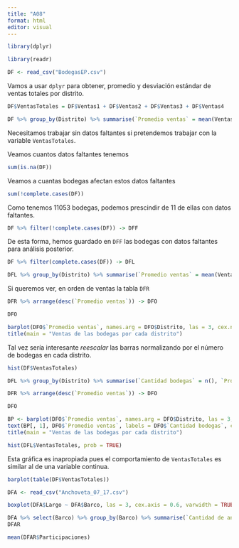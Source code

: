 ```yaml
---
title: "A08"
format: html
editor: visual
---
```


```r
library(dplyr)
```
```r
library(readr)
```


```r
DF <- read_csv("BodegasEP.csv")
```


Vamos a usar `dplyr` para obtener, promedio y desviación estándar de ventas totales por distrito.

```r
DF$VentasTotales = DF$Ventas1 + DF$Ventas2 + DF$Ventas3 + DF$Ventas4
```


```r
DF %>% group_by(Distrito) %>% summarise(`Promedio ventas` = mean(VentasTotales), `Desviación estándar ventas` = sd(VentasTotales))
```

Necesitamos trabajar sin datos faltantes si pretendemos trabajar con la variable `VentasTotales`.

Veamos cuantos datos faltantes tenemos

```r
sum(is.na(DF))
```
Veamos a cuantas bodegas afectan estos datos faltantes
```r
sum(!complete.cases(DF))
```

Como tenemos 11053 bodegas, podemos prescindir de 11 de ellas con datos faltantes.

```r
DF %>% filter(!complete.cases(DF)) -> DFF
```

De esta forma, hemos guardado en `DFF` las bodegas con datos faltantes para análisis posterior.

```r
DF %>% filter(complete.cases(DF)) -> DFL
```

```r
DFL %>% group_by(Distrito) %>% summarise(`Promedio ventas` = mean(VentasTotales), `Desviación estándar ventas` = sd(VentasTotales)) -> DFR
```

Si queremos ver, en orden de ventas la tabla `DFR`

```r
DFR %>% arrange(desc(`Promedio ventas`)) -> DFO
```

```r
DFO
```

```r
barplot(DFO$`Promedio ventas`, names.arg = DFO$Distrito, las = 3, cex.names = 0.4)
title(main = "Ventas de las bodegas por cada distrito")
```

Tal vez sería interesante _reescalar_ las barras normalizando por el número de bodegas en cada distrito.

```r
hist(DF$VentasTotales)
```

```r
DFL %>% group_by(Distrito) %>% summarise(`Cantidad bodegas` = n(), `Promedio ventas` = mean(VentasTotales), `Desviación estándar ventas` = sd(VentasTotales)) -> DFR
```

```r
DFR %>% arrange(desc(`Promedio ventas`)) -> DFO
```

```r
DFO
```

```r
BP <- barplot(DFO$`Promedio ventas`, names.arg = DFO$Distrito, las = 3, cex.names = 0.4, ylim = c(0, 16000))
text(BP[, 1], DFO$`Promedio ventas`, labels = DFO$`Cantidad bodegas`, cex = 0.3, pos = 1)
title(main = "Ventas de las bodegas por cada distrito")
```

```r
hist(DFL$VentasTotales, prob = TRUE)
```

Esta gráfica es inapropiada pues el comportamiento de `VentasTotales` es similar al de una variable continua.
```r
barplot(table(DF$VentasTotales))
```



```r
DFA <- read_csv("Anchoveta_07_17.csv")
```

```r
boxplot(DFA$Largo ~ DFA$Barco, las = 3, cex.axis = 0.6, varwidth = TRUE)
```

```r
DFA %>% select(Barco) %>% group_by(Barco) %>% summarise(`Cantidad de anchovetas` = n(), Participaciones = n()/100) -> DFAR
DFAR
```

```r
mean(DFAR$Participaciones)
```


